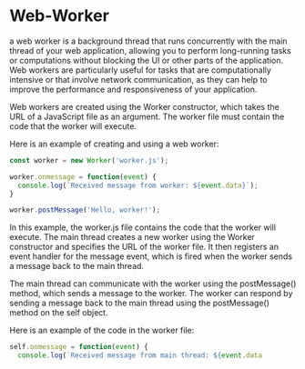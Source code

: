 # Web-Worker 


a web worker is a background thread that runs concurrently with the main thread of your web application, allowing you to perform long-running tasks or computations without blocking the UI or other parts of the application. Web workers are particularly useful for tasks that are computationally intensive or that involve network communication, as they can help to improve the performance and responsiveness of your application.

Web workers are created using the Worker constructor, which takes the URL of a JavaScript file as an argument. The worker file must contain the code that the worker will execute.

Here is an example of creating and using a web worker:
```.js
const worker = new Worker('worker.js');

worker.onmessage = function(event) {
  console.log(`Received message from worker: ${event.data}`);
}

worker.postMessage('Hello, worker!');
```
In this example, the worker.js file contains the code that the worker will execute. The main thread creates a new worker using the Worker constructor and specifies the URL of the worker file. It then registers an event handler for the message event, which is fired when the worker sends a message back to the main thread.

The main thread can communicate with the worker using the postMessage() method, which sends a message to the worker. The worker can respond by sending a message back to the main thread using the postMessage() method on the self object.

Here is an example of the code in the worker file:
```.js
self.onmessage = function(event) {
  console.log(`Received message from main thread: ${event.data
```